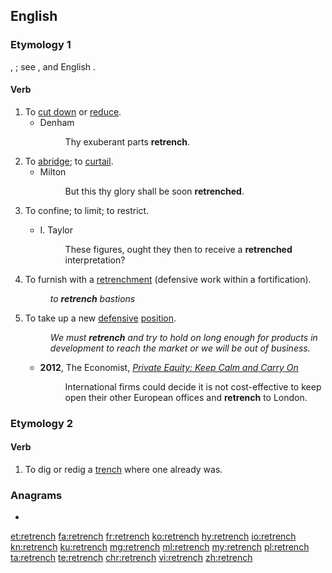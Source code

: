 ==English==

===Etymology 1===
{{etyl|fro|en}} {{m|fro|retranchier}}, {{etyl|fr|en}} {{m|fr|retrancher}}; see {{etyl|fr|en}} {{m|fr|trancher||to cut}}, and English {{m|en|trench}}.

====Verb====
{{en-verb|es}}

# To [[cut down]] or [[reduce]].
#* Denham
#*: Thy exuberant parts '''retrench'''.
# To [[abridge]]; to [[curtail]].
#* Milton
#*: But this thy glory shall be soon '''retrenched'''.
# To confine; to limit; to restrict.
#: {{rfquotek|Addison}}
#* I. Taylor
#*: These figures, ought they then to receive a '''retrenched''' interpretation?
# To furnish with a [[retrenchment]] (defensive work within a fortification).
#: ''to '''retrench''' bastions''
# To take up a new [[defensive]] [[position]].
#: ''We must '''retrench''' and try to hold on long enough for products in development to reach the market or we will be out of business.''
#* '''2012''', The Economist, ''[http://www.economist.com/node/21547266 Private Equity: Keep Calm and Carry On]''
#*: International firms could decide it is not cost-effective to keep open their other European offices and '''retrench''' to London.

===Etymology 2===
{{prefix|re|trench|lang=en}}

====Verb====
{{en-verb|es}}

# To dig or redig a [[trench]] where one already was.

===Anagrams===
* {{l|en|trencher}}

[[et:retrench]]
[[fa:retrench]]
[[fr:retrench]]
[[ko:retrench]]
[[hy:retrench]]
[[io:retrench]]
[[kn:retrench]]
[[ku:retrench]]
[[mg:retrench]]
[[ml:retrench]]
[[my:retrench]]
[[pl:retrench]]
[[ta:retrench]]
[[te:retrench]]
[[chr:retrench]]
[[vi:retrench]]
[[zh:retrench]]